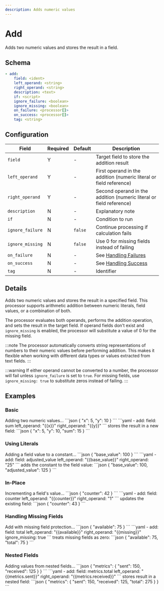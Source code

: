 ```yaml
---
description: Adds numeric values
---
```


# Add

Adds two numeric values and stores the result in a field.

## Schema

```yaml {2-4}
- add:
    field: <ident>
    left_operand: <string>
    right_operand: <string>
    description: <text>
    if: <script>
    ignore_failure: <boolean>
    ignore_missing: <boolean>
    on_failure: <processor[]>
    on_success: <processor[]>
    tag: <string>
```

## Configuration

|Field|Required|Default|Description|
|---|---|---|---|
|`field`|Y|-|Target field to store the addition result|
|`left_operand`|Y|-|First operand in the addition (numeric literal or field reference)|
|`right_operand`|Y|-|Second operand in the addition (numeric literal or field reference)|
|`description`|N|-|Explanatory note|
|`if`|N|-|Condition to run|
|`ignore_failure`|N|`false`|Continue processing if calculation fails|
|`ignore_missing`|N|`false`|Use 0 for missing fields instead of failing|
|`on_failure`|N|-|See [Handling Failures](../handling-failures.mdx)|
|`on_success`|N|-|See [Handling Success](../handling-success.mdx)|
|`tag`|N|-|Identifier|

## Details

Adds two numeric values and stores the result in a specified field. This processor supports arithmetic addition between numeric literals, field values, or a combination of both.

The processor evaluates both operands, performs the addition operation, and sets the result in the target field. If operand fields don't exist and `ignore_missing` is enabled, the processor will substitute a value of 0 for the missing field.


:::note
The processor automatically converts string representations of numbers to their numeric values before performing addition. This makes it flexible when working with different data types or values extracted from text fields.
:::

:::warning
If either operand cannot be converted to a number, the processor will fail unless `ignore_failure` is set to `true`. For missing fields, use `ignore_missing: true` to substitute zeros instead of failing.
:::

## Examples

### Basic

<ExampleGrid>
  <CommentCol>
    Adding two numeric values...
  </CommentCol>
  <CodeCol>
    ```json
    {
      "x": 5,
      "y": 10
    }
    ```
    ```yaml
    - add:
        field: sum
        left_operand: "{{x}}"
        right_operand: "{{y}}"
    ```
  </CodeCol>
  <CommentCol>
    stores the result in a new field:
  </CommentCol>
  <CodeCol>
    ```json
    {
      "x": 5,
      "y": 10,
      "sum": 15
    }
    ```
  </CodeCol>
</ExampleGrid>

### Using Literals

<ExampleGrid>
  <CommentCol>
    Adding a field value to a constant...
  </CommentCol>
  <CodeCol>
    ```json
    {
      "base_value": 100
    }
    ```
    ```yaml
    - add:
        field: adjusted_value
        left_operand: "{{base_value}}"
        right_operand: "25"
    ```
  </CodeCol>
  <CommentCol>
    adds the constant to the field value:
  </CommentCol>
  <CodeCol>
    ```json
    {
      "base_value": 100,
      "adjusted_value": 125
    }
    ```
  </CodeCol>
</ExampleGrid>

### In-Place

<ExampleGrid>
  <CommentCol>
    Incrementing a field's value...
  </CommentCol>
  <CodeCol>
    ```json
    {
      "counter": 42
    }
    ```
    ```yaml
    - add:
        field: counter
        left_operand: "{{counter}}"
        right_operand: "1"
    ```
  </CodeCol>
  <CommentCol>
    updates the existing field:
  </CommentCol>
  <CodeCol>
    ```json
    {
      "counter": 43
    }
    ```
  </CodeCol>
</ExampleGrid>

### Handling Missing Fields

<ExampleGrid>
  <CommentCol>
    Add with missing field protection...
  </CommentCol>
  <CodeCol>
    ```json
    {
      "available": 75
    }
    ```
    ```yaml
    - add:
        field: total
        left_operand: "{{available}}"
        right_operand: "{{missing}}"
        ignore_missing: true
    ```
  </CodeCol>
  <CommentCol>
    treats missing fields as zero:
  </CommentCol>
  <CodeCol>
    ```json
    {
      "available": 75,
      "total": 75
    }
    ```
  </CodeCol>
</ExampleGrid>

### Nested Fields

<ExampleGrid>
  <CommentCol>
    Adding values from nested fields...
  </CommentCol>
  <CodeCol>
    ```json
    {
      "metrics": {
        "sent": 150,
        "received": 125
      }
    }
    ```
    ```yaml
    - add:
        field: metrics.total
        left_operand: "{{metrics.sent}}"
        right_operand: "{{metrics.received}}"
    ```
  </CodeCol>
  <CommentCol>
    stores result in a nested field:
  </CommentCol>
  <CodeCol>
    ```json
    {
      "metrics": {
        "sent": 150,
        "received": 125,
        "total": 275
      }
    }
    ```
  </CodeCol>
</ExampleGrid>
